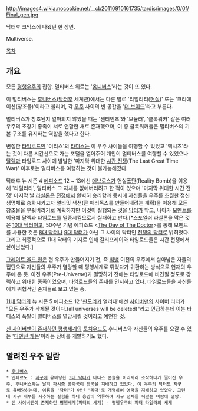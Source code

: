http://images4.wikia.nocookie.net/__cb20110910161735/tardis/images/0/0f/Final_gen.jpg

닥터후 코믹스에 나왔던 한 장면.

Multiverse.

[[목차]]
== 개요 ==
모든 [[평행우주]]의 집합. 멀티버스 위로는 '[[옴니버스]]'라는 것이 또 있다.

이 멀티버스는 [[후니버스]]([[닥터후]] 세계관)에서는 다른 말로 '리얼리티([[현실]])' 또는 '크리에이션(창조물)'이라고 불리며, 각 [[우주]] 사이의 빈 공간을 '[[보이드(닥터후)|더 보이드]]'라고 부른다.

멀티버스가 창조된지 얼마되지 않았을 때는 '센티언츠'와 '모듈러', '클록워커' 같은 여러 우주의 초창기 종족이 서로 연합한 채로 존재했으며, 이 중 클록워커들은 멀티버스의 기본 구조를 유지하는 역할을 했다고 한다.

변절한 [[타임로드]]인 '이리스'의 [[타디스]]는 이 우주 사이들을 여행할 수 있었고 '액시즈'라는 것이 다른 시간선으로 가는 포털을 열어주어 개인이 멀티버스를 여행할 수 있었으나 [[달렉]]과 타임로드 사이에 발발한 '마지막 위대한 [[시간 전쟁]](The Last Great Time War)' 이후로는 멀티버스를 여행하는 것이 불가능해졌다.

닥터후 뉴 시즌 4 [[에피소드]] 12 ~ 13에선 [[데브로스]]가 현실[[폭탄]](Reality Bomb)을 이용해 '리얼리티', 멀티버스 그 자체를 없애버리려고 한 적이 있으며 '마지막 위대한 시간 전쟁' 마지막 날 [[라실론]]은 [[전쟁]]에서 완벽히 승리함과 동시에 자신들을 우주를 초월한 정신생명체로 승화시키고자 얼티밋 색션(큰 패러독스를 만들어내려는 계획)을 이용해 모든 창조물을 부숴버리기로 계획하지만 이것이 실행되는 것을 [[닥터(닥터후)|닥터]]가 막고, 나아가 [[모멘트(닥터후)|모멘트]]를 이용해 달렉과 타임로드를 멸종시킴으로서 실패하고 만다.[*스포일러 라실론을 막은 것은 [[10대 닥터]]이고, 50주년 기념 에피소드 <[[The Day of The Doctor]]>를 통해 모멘트를 사용한 것은 [[8대 닥터]]나 [[9대 닥터]]가 아닌 그 사이의 닥터인 [[전쟁의 닥터]]로 밝혀졌다. 그리고 최종적으로 11대 닥터의 기지로 인해 갈리프레이와 타임로드들은 시간 전쟁에서 살아남았다.]

[[그레이트 올드 원(닥터후)|그레이트 올드 원]]은 현 우주가 만들어지기 전, 즉 [[빅뱅]] 이전의 우주에서 살아남은 자들의 집단으로 자신들의 우주가 멸망할 때 평행세계로 튀었다가 귀환하는 방식으로 현재의 우주에 온 듯. 이전 우주(Pre-Universe)가 멸망하기 전에는 타임로드에 비견될 정도로 강력하고 위대한 종족이었으며, 타임로드들의 존재를 인지하고 있다. 타임로드들을 자신들에게 위협적인 존재들로 보고 있는 중.

[[11대 닥터]]의 뉴 시즌 5 에피소드 12 '[[판도리카]] 열리다'에선 [[사이버맨]]의 사이버 리더가 "모든 우주가 삭제될 것이다.(all universes will be deleted)"라고 언급하는데 이는 타디스의 폭발이 멀티버스를 멸망시킬 것이라고 예언한 것.

[[신 사이버맨이 존재하던 평행세계]]의 [[토치우드(기관)#s-2.6|토치우드]]도 후니버스와 자신들의 우주를 오갈 수 있는 '[[디멘션 캐논]]'이라는 장비를 개발하기도 했다.

== 알려진 우주 일람 ==
 * [[후니버스]]
 * 인페르노 : [[지구]]에 유배당한 [[3대 닥터]]가 타디스 콘솔을 이리저리 조작하다가 떨어진 우주. 후니버스와는 달리 [[파시즘]] 공화국이 [[영국]]을 지배하고 있었다. 이 우주의 닥터도 지구로 유배당하는데, 이름을 '닥터'가 아닌 '리더'로 개명하여 영국을 지배하고 있었다. 그런데 지구 내부를 시추하는 실험을 하다 용암이 역류하여 지구 전체를 뒤덮는 바람에 멸망.
 * [[신 사이버맨이 존재하던 평행세계]]([[피터의 세계]]) - 평행우주의 [[피터 타일러]]의 세계
